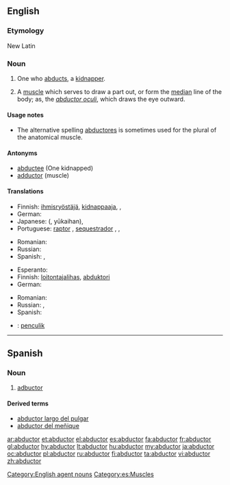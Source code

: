 ==English==

===Etymology===
New Latin

===Noun===
{{en-noun}}

# One who [[abduct|abducts]], a [[kidnapper]].
# {{anatomy}} A [[muscle]] which serves to draw a part out, or form the [[median]] line of the body; as, the ''[[abductor oculi]]'', which draws the eye outward.

====Usage notes====
* The alternative spelling [[abductores]] is sometimes used for the plural of the anatomical muscle.

====Antonyms====
* [[abductee]] (One kidnapped)
* [[adductor]] (muscle)

====Translations====
{{trans-top|kidnapper}}
* Finnish: [[ihmisryöstäjä]], [[kidnappaaja]], {{t|fi|ihmisryöstäjä}}, {{t|fi|kidnappaaja}}
* German: {{t-|de|Entführer|m}}
* Japanese: {{Jpan|[[誘拐犯]]}} ({{Jpan|[[ゆうかいはん]]}}, yūkaihan), {{t|ja|誘拐犯|tr=yūkaihan|sc=Jpan}}
* Portuguese: [[raptor]] {{m}}, [[sequestrador]] {{m}}, {{t|pt|raptor|m}}, {{t|pt|sequestrador|m}}
{{trans-mid}}
* Romanian: {{t|ro|răpitor|m}}
* Russian: {{t|ru|похититель|m|tr=poxitít'el'}}
* Spanish: {{t|es|raptor|m}}, {{t|es|secuestrador|m}}
{{trans-bottom}}

{{trans-top|muscle}}
* Esperanto: {{t-|eo|abduktoro|xs=Esperanto}}
* Finnish: [[loitontajalihas]], [[abduktori]]
* German: {{t+|de|Abduktor|m}}
{{trans-mid}}
* Romanian: {{t|ro|muşchi abductor}}
* Russian: {{t+|ru|абдуктор|m|tr=abdúktor}}, {{t|ru|отводящая мышца|f|tr=otvod'áš'aja mýšca}}
* Spanish: {{t+|es|abductor|m}}
{{trans-bottom}}

{{checktrans-top}}
* {{ttbc|ms}}: [[penculik]]
{{trans-bottom}}

[[Category:English agent nouns]]

----

==Spanish==

===Noun===
{{es-noun-m|pl=abductores}}

# {{anatomy|lang=es}} [[#English|adbuctor]]

====Derived terms====
* [[abductor largo del pulgar]]
* [[abductor del meñique]]

[[Category:es:Muscles]]

[[ar:abductor]]
[[et:abductor]]
[[el:abductor]]
[[es:abductor]]
[[fa:abductor]]
[[fr:abductor]]
[[gl:abductor]]
[[hy:abductor]]
[[lt:abductor]]
[[hu:abductor]]
[[my:abductor]]
[[ja:abductor]]
[[oc:abductor]]
[[pl:abductor]]
[[ru:abductor]]
[[fi:abductor]]
[[ta:abductor]]
[[vi:abductor]]
[[zh:abductor]]